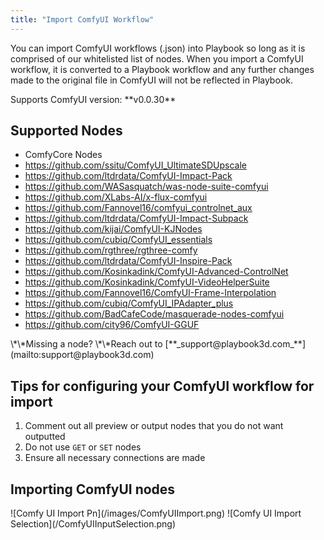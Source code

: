 ```yaml
---
title: "Import ComfyUI Workflow"
---
```


You can import ComfyUI workflows (.json) into Playbook so long as it is comprised of our whitelisted list of nodes. When you import a ComfyUI workflow, it is converted to a Playbook workflow and any further changes made to the original file in ComfyUI will not be reflected in Playbook.

<Info>
  Supports ComfyUI version: **v0.0.30**
</Info>

## Supported Nodes

- ComfyCore Nodes
- https://github.com/ssitu/ComfyUI_UltimateSDUpscale
- https://github.com/ltdrdata/ComfyUI-Impact-Pack
- https://github.com/WASasquatch/was-node-suite-comfyui
- https://github.com/XLabs-AI/x-flux-comfyui
- https://github.com/Fannovel16/comfyui_controlnet_aux
- https://github.com/ltdrdata/ComfyUI-Impact-Subpack
- https://github.com/kijai/ComfyUI-KJNodes
- https://github.com/cubiq/ComfyUI_essentials
- https://github.com/rgthree/rgthree-comfy
- https://github.com/ltdrdata/ComfyUI-Inspire-Pack
- https://github.com/Kosinkadink/ComfyUI-Advanced-ControlNet
- https://github.com/Kosinkadink/ComfyUI-VideoHelperSuite
- https://github.com/Fannovel16/ComfyUI-Frame-Interpolation
- https://github.com/cubiq/ComfyUI_IPAdapter_plus
- https://github.com/BadCafeCode/masquerade-nodes-comfyui
- https://github.com/city96/ComfyUI-GGUF

<Info>
  \*\*Missing a node? \*\*Reach out to [**_support@playbook3d.com_**](mailto:support@playbook3d.com)
</Info>

## Tips for configuring your ComfyUI workflow for import

1. Comment out all preview or output nodes that you do not want outputted
2. Do not use `GET` or `SET` nodes
3. Ensure all necessary connections are made

## Importing ComfyUI nodes

<Steps>
  <Step title="From the Home page, click Create > Import at the top-right of the page.">
    ![Comfy UI Import Pn](/images/ComfyUIImport.png)
  </Step>
  <Step title="Click From your computer.">
    
  </Step>
  <Step title="Select the ComfyUI workflow file you want to import and click Open. Depending on the file size, the import process may take a few moments." titleSize="p">
    
  </Step>
  <Step title="Select which ComfyUI inputs to expose in the UI Playground">
    ![Comfy UI Import Selection](/ComfyUIInputSelection.png)
  </Step>
  <Step title="Click Confirm">
    
  </Step>
</Steps>